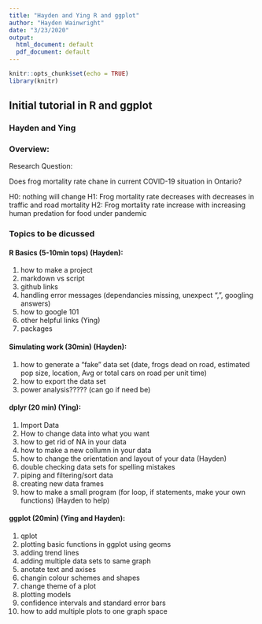 ```yaml
---
title: "Hayden and Ying R and ggplot"
author: "Hayden Wainwright"
date: "3/23/2020"
output:
  html_document: default
  pdf_document: default
---
```


```r
knitr::opts_chunk$set(echo = TRUE)
library(knitr)
```

## Initial tutorial in R and ggplot

### Hayden and Ying

### Overview:

Research Question:

Does frog mortality rate chane in current COVID-19 situation in Ontario?

H0: nothing will change
H1: Frog mortality rate decreases with decreases in traffic and road mortality
H2: Frog mortality rate increase with increasing human predation for food under pandemic


### Topics to be dicussed

#### R Basics (5-10min tops) (Hayden):
1. how to make a project
2. markdown vs script
3. github links
4. handling error messages 
        (dependancies missing, unexpect ",", googling answers)
5. how to google 101
6. other helpful links (Ying)
7. packages

#### Simulating work (30min) (Hayden):
1. how to generate a "fake" data set
  (date, frogs dead on road, estimated pop size, location, Avg or total cars on road per unit time)
2. how to export the data set
3. power analysis????? (can go if need be)

#### dplyr (20 min) (Ying):
1. Import Data
2. How to change data into what you want
3. how to get rid of NA in your data
4. how to make a new collumn in your data
5. how to change the orientation and layout of your data (Hayden)
6. double checking data sets for spelling mistakes
7. piping and filtering/sort data
8. creating new data frames
9. how to make a small program (for loop, if statements, make your own functions) (Hayden to help)

#### ggplot (20min) (Ying and Hayden):
1. qplot 
2. plotting basic functions in ggplot using geoms
3. adding trend lines 
4. adding multiple data sets to same graph
5. anotate text and axises
6. changin colour schemes and shapes
7. change theme of a plot 
8. plotting models 
9. confidence intervals and standard error bars
10. how to add multiple plots to one graph space



